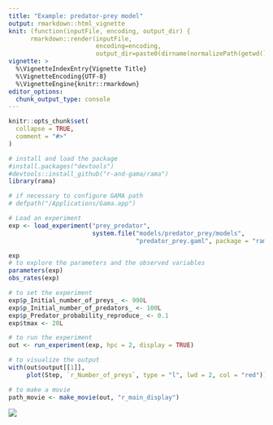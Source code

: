 ```yaml
---
title: "Example: predator-prey model"
output: rmarkdown::html_vignette
knit: (function(inputFile, encoding, output_dir) { 
      rmarkdown::render(inputFile,
                        encoding=encoding, 
                        output_dir=paste0(dirname(normalizePath(getwd())), "/inst/doc"))})
vignette: >
  %\VignetteIndexEntry{Vignette Title}
  %\VignetteEncoding{UTF-8}
  %\VignetteEngine{knitr::rmarkdown}
editor_options: 
  chunk_output_type: console
---
```


```r
knitr::opts_chunk$set(
  collapse = TRUE,
  comment = "#>"
)
```

```r
# install and load the package
#install.packages("devtools")
#devtools::install_github("r-and-gama/rama")
library(rama)

# if necessary to configure GAMA path
# defpath("/Applications/Gama.app")
```

```r
# Load an experiment
exp <- load_experiment("prey_predator",
                       system.file("models/predator_prey/models",
                                   "predator_prey.gaml", package = "rama"))

exp
# to explore the parameters and the observed variables
parameters(exp)
obs_rates(exp)

```

```r
# to set the experiment
exp$p_Initial_number_of_preys_ <- 990L
exp$p_Initial_number_of_predators_ <- 100L
exp$p_Predator_probability_reproduce_ <- 0.1
exp$tmax <- 20L
```

```r
# to run the experiment
out <- run_experiment(exp, hpc = 2, display = TRUE)

```

```r
# to visualize the output
with(out$output[[1]],
     plot(Step, `r_Number_of_preys`, type = "l", lwd = 2, col = "red"))

# to make a movie
path_movie <- make_movie(out, "r_main_display")
```

![](prey_predator/output/movie/animation_main_display1.gif)

